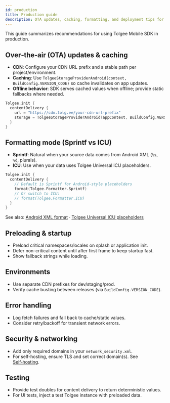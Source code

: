 ```yaml
---
id: production
title: Production guide
description: OTA updates, caching, formatting, and deployment tips for shipping to production.
---
```


This guide summarizes recommendations for using Tolgee Mobile SDK in production.

## Over‑the‑air (OTA) updates & caching

- **CDN**: Configure your CDN URL prefix and a stable path per project/environment.
- **Caching**: Use `TolgeeStorageProviderAndroid(context, BuildConfig.VERSION_CODE)` so cache invalidates on app updates.
- **Offline behavior**: SDK serves cached values when offline; provide static fallbacks where needed.

```kotlin
Tolgee.init {
  contentDelivery {
    url = "https://cdn.tolg.ee/your-cdn-url-prefix"
    storage = TolgeeStorageProviderAndroid(appContext, BuildConfig.VERSION_CODE)
  }
}
```

## Formatting mode (Sprintf vs ICU)

- **Sprintf**: Natural when your source data comes from Android XML (`%s`, `%d`, plurals).
- **ICU**: Use when your data uses Tolgee Universal ICU placeholders.

```kotlin
Tolgee.init {
  contentDelivery {
    // Default is Sprintf for Android-style placeholders
    format(Tolgee.Formatter.Sprintf)
    // Or switch to ICU:
    // format(Tolgee.Formatter.ICU)
  }
}
```

See also: [Android XML format](/platform/formats/android_xml) · [Tolgee Universal ICU placeholders](/platform/translation_process/tolgee_universal_icu_placeholders)

## Preloading & startup

- Preload critical namespaces/locales on splash or application init.
- Defer non-critical content until after first frame to keep startup fast.
- Show fallback strings while loading.

## Environments

- Use separate CDN prefixes for dev/staging/prod.
- Verify cache busting between releases (via `BuildConfig.VERSION_CODE`).

## Error handling

- Log fetch failures and fall back to cache/static values.
- Consider retry/backoff for transient network errors.

## Security & networking

- Add only required domains in your `network_security.xml`.
- For self-hosting, ensure TLS and set correct domain(s). See [Self‑hosting](/platform/self_hosting/getting_started).

## Testing

- Provide test doubles for content delivery to return deterministic values.
- For UI tests, inject a test Tolgee instance with preloaded data.
